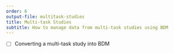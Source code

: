 ```yaml
---
order: 6
output-file: multitask-studies
title: Multi-task Studies
subtitle: How to manage data from multi-task studies using BDM
---
```


- [ ] Converting a multi-task study into BDM

